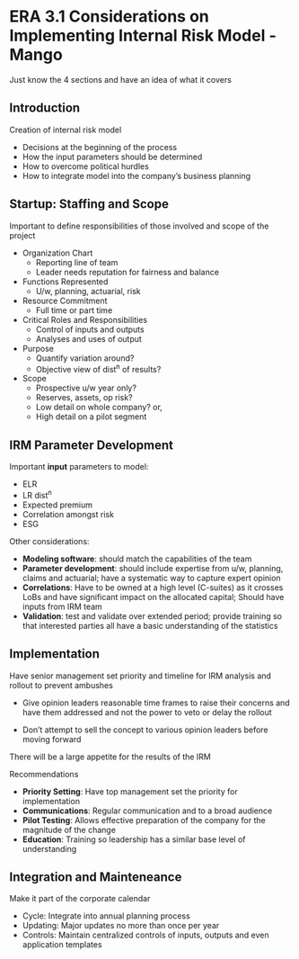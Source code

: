 # ERA 3.1 Considerations on Implementing Internal Risk Model - Mango

Just know the 4 sections and have an idea of what it covers

## Introduction {#era3-1-intro}

Creation of internal risk model

* Decisions at the beginning of the process
* How the input parameters should be determined
* How to overcome political hurdles
* How to integrate model into the company's business planning

## Startup: Staffing and Scope

Important to define responsibilities of those involved and scope of the project

* Organization Chart
    * Reporting line of team
    * Leader needs reputation for fairness and balance
* Functions Represented
    * U/w, planning, actuarial, risk
* Resource Commitment
    * Full time or part time
* Critical Roles and Responsibilities
    * Control of inputs and outputs
    * Analyses and uses of output
* Purpose
    * Quantify variation around?
    * Objective view of dist^n^ of results?
* Scope
    * Prospective u/w year only?
    * Reserves, assets, op risk?
    * Low detail on whole company? or,
    * High detail on a pilot segment
    
## IRM Parameter Development

Important **input** parameters to model:

* ELR
* LR dist^n^
* Expected premium
* Correlation amongst risk
* ESG

Other considerations:

* **Modeling software**: should match the capabilities of the team
* **Parameter development**: should include expertise from u/w, planning, claims and actuarial; have a systematic way to capture expert opinion
* **Correlations**: Have to be owned at a high level (C-suites) as it crosses LoBs and have significant impact on the allocated capital; Should have inputs from IRM team
* **Validation**: test and validate over extended period; provide training so that interested parties all have a basic understanding of the statistics

## Implementation

Have senior management set priority and timeline for IRM analysis and rollout to prevent ambushes

* Give opinion leaders reasonable time frames to raise their concerns and have them addressed and not the power to veto or delay the rollout

* Don't attempt to sell the concept to various opinion leaders before moving forward

There will be a large appetite for the results of the IRM

Recommendations

* **Priority Setting**: Have top management set the priority for implementation
* **Communications**: Regular communication and to a broad audience
* **Pilot Testing**: Allows effective preparation of the company for the magnitude of the change
* **Education**: Training so leadership has a similar base level of understanding

## Integration and Mainteneance

Make it part of the corporate calendar

* Cycle: Integrate into annual planning process
* Updating: Major updates no more than once per year
* Controls: Maintain centralized controls of inputs, outputs and even application templates
